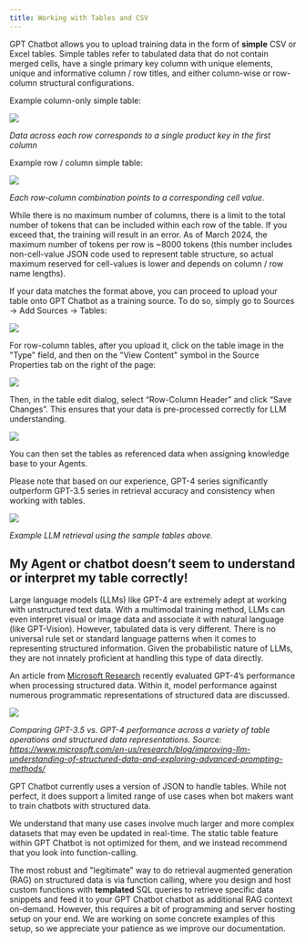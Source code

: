 ```yaml
---
title: Working with Tables and CSV
---
```


GPT Chatbot allows you to upload training data in the form of **simple** CSV or Excel tables.
Simple tables refer to tabulated data that do not contain merged cells, have a single primary 
key column with unique elements, unique and informative column / row titles, and either 
column-wise or row-column structural configurations.

Example column-only simple table:

<Frame>
  <img src="/images/working-with-tables-1.png" />
</Frame>

_Data across each row corresponds to a single product key in the first column_

Example row / column simple table:

<Frame>
  <img src="/images/working-with-tables-2.png" />
</Frame>

_Each row-column combination points to a corresponding cell value._

While there is no maximum number of columns, there is a limit to the total number of tokens that can 
be included within each row of the table. If you exceed that, the training will result in an error. 
As of March 2024, the maximum number of tokens per row is ~8000 tokens (this number includes non-cell-value 
JSON code used to represent table structure, so actual maximum reserved for cell-values is lower 
and depends on column / row name lengths).

If your data matches the format above, you can proceed to upload your table onto GPT Chatbot as a
training source. To do so, simply go to Sources -> Add Sources -> Tables:

<Frame>
  <img src="/images/working-with-tables-3.png" />
</Frame>

For row-column tables, after you upload it, click on the table image in the "Type" field, and then on the "View Content"
 symbol in the Source Properties tab on the right of the page:

<Frame>
  <img src="/images/working-with-tables-4.png" />
</Frame>

Then, in the table edit dialog, select “Row-Column Header” and click “Save Changes”. This ensures that 
your data is pre-processed correctly for LLM understanding.

<Frame>
  <img src="/images/working-with-tables-5.png" />
</Frame>

You can then set the tables as referenced data when assigning knowledge base to your Agents.

Please note that based on our experience, GPT-4 series significantly outperform GPT-3.5 series in 
retrieval accuracy and consistency when working with tables.

<Frame>
  <img src="/images/working-with-tables-6.png" />
</Frame>

_Example LLM retrieval using the sample tables above._

## My Agent or chatbot doesn’t seem to understand or interpret my table correctly!

Large language models (LLMs) like GPT-4 are extremely adept at working with unstructured text data. 
With a multimodal training method, LLMs can even interpret visual or image data and associate it with natural 
language (like GPT-Vision). However, tabulated data is very different. There is no universal rule set or 
standard language patterns when it comes to representing structured information. Given the probabilistic nature 
of LLMs, they are not innately proficient at handling this type of data directly.

An article from [Microsoft Research](https://www.microsoft.com/en-us/research/blog/improving-llm-understanding-of-structured-data-and-exploring-advanced-prompting-methods/) 
recently evaluated GPT-4’s performance when processing structured data. Within it, model performance against 
numerous programmatic representations of structured data are discussed.

<Frame>
  <img src="/images/working-with-tables-7.png" />
</Frame>

_Comparing GPT-3.5 vs. GPT-4 performance across a variety of table operations and structured data representations._
_Source: https://www.microsoft.com/en-us/research/blog/improving-llm-understanding-of-structured-data-and-exploring-advanced-prompting-methods/_

GPT Chatbot currently uses a version of JSON to handle tables. While not perfect, it does support a limited range
of use cases when bot makers want to train chatbots with structured data.

We understand that many use cases involve much larger and more complex datasets that may even be updated in real-time. 
The static table feature within GPT Chatbot is not optimized for them, and we instead recommend that you look into
function-calling.

The most robust and "legitimate" way to do retrieval augmented generation (RAG) on structured data is via function calling, 
where you design and host custom functions with **templated** SQL queries to retrieve specific data snippets and feed it to 
your GPT Chatbot chatbot as additional RAG context on-demand. However, this requires a bit of programming and server hosting
setup on your end. We are working on some concrete examples of this setup, so we appreciate your patience as we improve our 
documentation.
